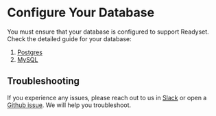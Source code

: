 
# Configure Your Database

You must ensure that your database is configured to support Readyset. Check the detailed guide for your database:
1. [Postgres](/reference/configure-your-database/postgres)
2. [MySQL](/reference/configure-your-database/mysql)

## Troubleshooting 

If you experience any issues, please reach out to us in [Slack](https://join.slack.com/t/readysetcommunity/shared_invite/zt-2272gtiz4-0024xeRJUPGWlRETQrGkFw)
or open a [Github issue](https://github.com/readysettech/readyset/issues/new/choose). We will help you troubleshoot. 
